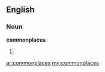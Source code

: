 ==English==

===Noun===
'''commonplaces'''

# {{plural of|[[commonplace]]}}

[[ar:commonplaces]]
[[my:commonplaces]]